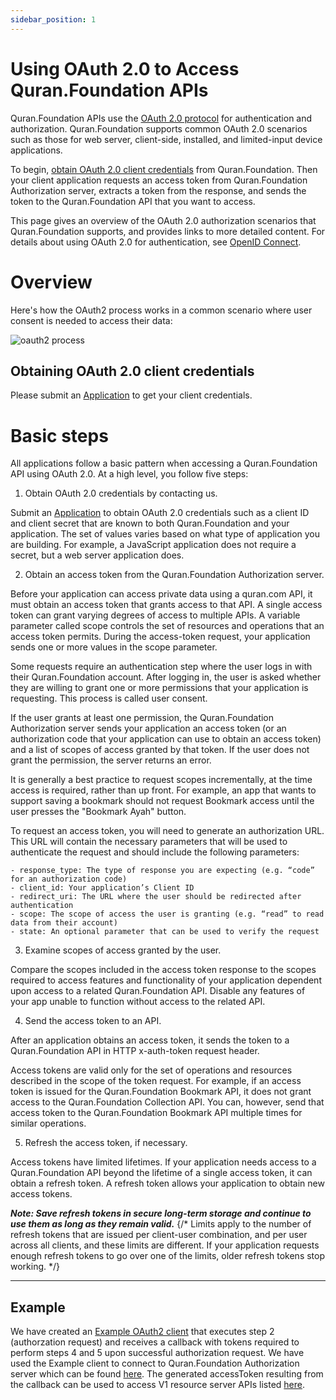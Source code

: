 ```yaml
---
sidebar_position: 1
---
```


# Using OAuth 2.0 to Access Quran.Foundation APIs

Quran.Foundation APIs use the [OAuth 2.0 protocol](https://www.rfc-editor.org/rfc/rfc6749) for authentication and authorization. Quran.Foundation supports common OAuth 2.0 scenarios such as those for web server, client-side, installed, and limited-input device applications.

To begin, [obtain OAuth 2.0 client credentials](#obtaining-oauth-20-client-credentials) from Quran.Foundation. Then your client application requests an access token from Quran.Foundation Authorization server, extracts a token from the response, and sends the token to the Quran.Foundation API that you want to access.

This page gives an overview of the OAuth 2.0 authorization scenarios that Quran.Foundation supports, and provides links to more detailed content. For details about using OAuth 2.0 for authentication, see [OpenID Connect](/docs/tutorials/oidc/openid-connect).

# Overview

Here's how the OAuth2 process works in a common scenario where user consent is needed to access their data:

![oauth2 process](/img/oauth2-process.png)

## Obtaining OAuth 2.0 client credentials

Please submit an [Application](/request-access) to get your client credentials.

# Basic steps

All applications follow a basic pattern when accessing a Quran.Foundation API using OAuth 2.0. At a high level, you follow five steps:

1. Obtain OAuth 2.0 credentials by contacting us.

Submit an [Application](/request-access) to obtain OAuth 2.0 credentials such as a client ID and client secret that are known to both Quran.Foundation and your application. The set of values varies based on what type of application you are building. For example, a JavaScript application does not require a secret, but a web server application does.

2. Obtain an access token from the Quran.Foundation Authorization server.

Before your application can access private data using a quran.com API, it must obtain an access token that grants access to that API. A single access token can grant varying degrees of access to multiple APIs. A variable parameter called scope controls the set of resources and operations that an access token permits. During the access-token request, your application sends one or more values in the scope parameter.

Some requests require an authentication step where the user logs in with their Quran.Foundation account. After logging in, the user is asked whether they are willing to grant one or more permissions that your application is requesting. This process is called user consent.

If the user grants at least one permission, the Quran.Foundation Authorization server sends your application an access token (or an authorization code that your application can use to obtain an access token) and a list of scopes of access granted by that token. If the user does not grant the permission, the server returns an error.

It is generally a best practice to request scopes incrementally, at the time access is required, rather than up front. For example, an app that wants to support saving a bookmark should not request Bookmark access until the user presses the "Bookmark Ayah" button.

To request an access token, you will need to generate an authorization URL. This URL will contain the necessary parameters that will be used to authenticate the request and should include the following parameters:

```
- response_type: The type of response you are expecting (e.g. “code” for an authorization code)
- client_id: Your application’s Client ID
- redirect_uri: The URL where the user should be redirected after authentication
- scope: The scope of access the user is granting (e.g. “read” to read data from their account)
- state: An optional parameter that can be used to verify the request
```

3. Examine scopes of access granted by the user.

Compare the scopes included in the access token response to the scopes required to access features and functionality of your application dependent upon access to a related Quran.Foundation API. Disable any features of your app unable to function without access to the related API.

4. Send the access token to an API.

After an application obtains an access token, it sends the token to a Quran.Foundation API in HTTP x-auth-token request header.

Access tokens are valid only for the set of operations and resources described in the scope of the token request. For example, if an access token is issued for the Quran.Foundation Bookmark API, it does not grant access to the Quran.Foundation Collection API. You can, however, send that access token to the Quran.Foundation Bookmark API multiple times for similar operations.

5. Refresh the access token, if necessary.

Access tokens have limited lifetimes. If your application needs access to a Quran.Foundation API beyond the lifetime of a single access token, it can obtain a refresh token. A refresh token allows your application to obtain new access tokens.

**_Note: Save refresh tokens in secure long-term storage and continue to use them as long as they remain valid._**
{/* Limits apply to the number of refresh tokens that are issued per client-user combination, and per user across all clients, and these limits are different. If your application requests enough refresh tokens to go over one of the limits, older refresh tokens stop working. */}

---

## Example

We have created an [Example OAuth2 client](https://github.com/quran/quran-oauth2-example) that executes step 2 (authorzation request) and receives a callback with tokens required to perform steps 4 and 5 upon successful authorization request. We have used the Example client to connect to Quran.Foundation Authorization server which can be found [here](https://oauth2-client-example.quran.foundation/). The generated accessToken resulting from the callback can be used to access V1 resource server APIs listed [here](/docs/category/user-related-apis).
